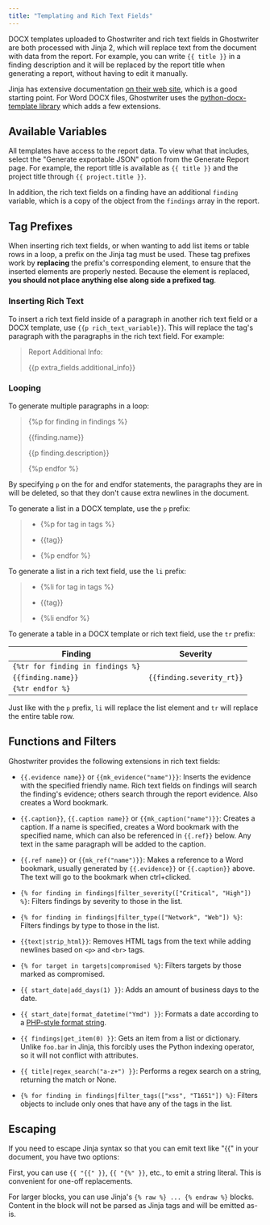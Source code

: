 ```yaml
---
title: "Templating and Rich Text Fields"
---
```


DOCX templates uploaded to Ghostwriter and rich text fields in Ghostwriter are both processed with Jinja 2, which will replace text from the document with data from the report. For example, you can write `{{ title }}` in a finding description and it will be replaced by the report title when generating a report, without having to edit it manually.

Jinja has extensive documentation [on their web site](https://jinja.palletsprojects.com/en/3.1.x/templates/), which is a good starting point. For Word DOCX files, Ghostwriter uses the [python-docx-template library](https://docxtpl.readthedocs.io/en/latest/#jinja2-like-syntax) which adds a few extensions.

## Available Variables

All templates have access to the report data. To view what that includes, select the "Generate exportable JSON" option from the Generate Report page. For example, the report title is available as `{{ title }}` and the project title through `{{ project.title }}`.

In addition, the rich text fields on a finding have an additional `finding` variable, which is a copy of the object from the `findings` array in the report.

## Tag Prefixes

When inserting rich text fields, or when wanting to add list items or table rows in a loop, a prefix on the Jinja tag must be used. These tag prefixes work by **replacing** the prefix's corresponding element, to ensure that the inserted elements are properly nested. Because the element is replaced, **you should not place anything else along side a prefixed tag**.

### Inserting Rich Text

To insert a rich text field inside of a paragraph in another rich text field or a DOCX template, use `{{p rich_text_variable}}`. This will replace the tag's paragraph with the paragraphs in the rich text field. For example:

> Report Additional Info:
>
> \{\{p extra\_fields.additional\_info}}

### Looping

To generate multiple paragraphs in a loop:

> \{%p for finding in findings %}
>
> \{\{finding.name}}
>
> \{\{p finding.description}}
>
> \{%p endfor %}

By specifying `p` on the for and endfor statements, the paragraphs they are in will be deleted, so that they don't cause extra newlines in the document.

To generate a list in a DOCX template, use the `p` prefix:

> * \{%p for tag in tags %}
>
> * \{\{tag}}
>
> * \{%p endfor %}

To generate a list in a rich text field, use the `li` prefix:

> * \{%li for tag in tags %}
>
> * \{\{tag}}
>
> * \{%li endfor %}

To generate a table in a DOCX template or rich text field, use the `tr` prefix:

| **Finding**          | **Severity**             |
|-----------------------|--------------------------|
| `{%tr for finding in findings %}` |                          |
| `{{finding.name}}`   | `{{finding.severity_rt}}` |
| `{%tr endfor %}`     |                          |


Just like with the `p` prefix, `li` will replace the list element and `tr` will replace the entire table row.

## Functions and Filters

Ghostwriter provides the following extensions in rich text fields:

* `{{.evidence name}}` or `{{mk_evidence("name")}}`: Inserts the evidence with the specified friendly name. Rich text fields on findings will search the finding's evidence; others search through the report evidence. Also creates a Word bookmark.

* `{{.caption}}`, `{{.caption name}}` or `{{mk_caption("name")}}`: Creates a caption. If a name is specified, creates a Word bookmark with the specified name, which can also be referenced in `{{.ref}}` below. Any text in the same paragraph will be added to the caption.

* `{{.ref name}}` or `{{mk_ref("name")}}`: Makes a reference to a Word bookmark, usually generated by `{{.evidence}}` or `{{.caption}}` above. The text will go to the bookmark when ctrl+clicked.

* `{% for finding in findings|filter_severity(["Critical", "High"]) %}`: Filters findings by severity to those in the list.

* `{% for finding in findings|filter_type(["Network", "Web"]) %}`: Filters findings by type to those in the list.

* `{{text|strip_html}}`: Removes HTML tags from the text while adding newlines based on `<p>` and `<br>` tags.

* `{% for target in targets|compromised %}`: Filters targets by those marked as compromised.

* `{{ start_date|add_days(1) }}`: Adds an amount of business days to the date.

* `{{ start_date|format_datetime("Ymd") }}`: Formats a date according to a [PHP-style format string](https://www.php.net/manual/en/datetime.format.php).

* `{{ findings|get_item(0) }}`: Gets an item from a list or dictionary. Unlike `foo.bar` in Jinja, this forcibly uses the Python indexing operator, so it will not conflict with attributes.

* `{{ title|regex_search("a-z+") }}`: Performs a regex search on a string, returning the match or None.

* `{% for finding in findings|filter_tags(["xss", "T1651"]) %}`: Filters objects to include only ones that have any of the tags in the list.

## Escaping

If you need to escape Jinja syntax so that you can emit text like "\{\{" in your document, you have two options:

First, you can use `{{ "{{" }}`, `{{ "{%" }}`, etc., to emit a string literal. This is convenient for one-off replacements.

For larger blocks, you can use Jinja's `{% raw %} ... {% endraw %}` blocks. Content in the block will not be parsed as Jinja tags and will be emitted as-is.
